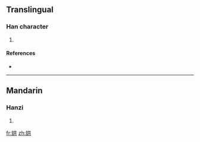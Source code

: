 ==Translingual==

===Han character===
{{Han char|rn=38|rad=女|as=06|sn=9|four=|canj=女廿金 (VTC)}}

# {{defn|Han|sort=女06}}

====References====
* {{Han ref|kx=0261.280|dkj=06261|hdz=21042.110|uh=5A02|ud=23042}}

----

==Mandarin==

===Hanzi===
{{cmn-hanzi|pin=[[hóng]] ([[hong2]])|wg=hung<sup>2</sup>}}

# {{defn|Mandarin}}

[[fr:娂]]
[[zh:娂]]